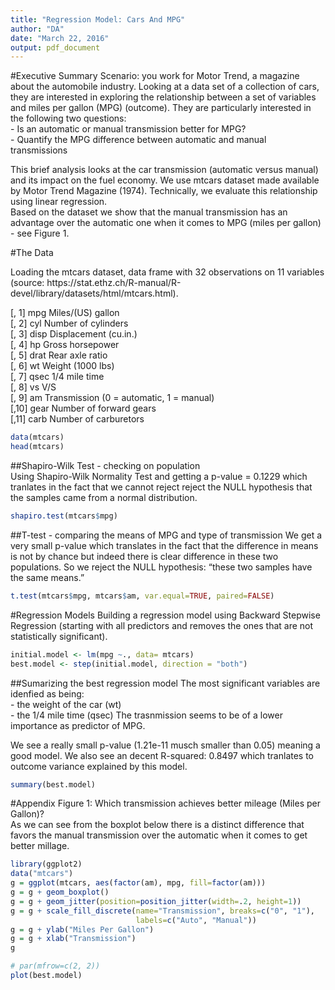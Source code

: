 ```yaml
---
title: "Regression Model: Cars And MPG"
author: "DA"
date: "March 22, 2016"
output: pdf_document
---
```

#Executive Summary
Scenario: you work for Motor Trend, a magazine about the automobile industry. Looking at a data set of a collection of cars, they are interested in exploring the relationship between a set of variables and miles per gallon (MPG) (outcome). They are particularly interested in the following two questions:  
- Is an automatic or manual transmission better for MPG?  
- Quantify the MPG difference between automatic and manual transmissions  

This brief analysis looks at the car transmission (automatic versus manual) and its impact on the fuel economy. We use mtcars dataset made available by Motor Trend Magazine (1974). Technically, we evaluate this relationship using linear regression.  
Based on the dataset we show that the manual transmission has an advantage over the automatic one when it comes to MPG (miles per gallon) - see Figure 1.

#The Data

Loading the mtcars dataset, data frame with 32 observations on 11 variables (source: https://stat.ethz.ch/R-manual/R-devel/library/datasets/html/mtcars.html).  

[, 1]	mpg	Miles/(US) gallon  
[, 2]	cyl	Number of cylinders  
[, 3]	disp	Displacement (cu.in.)  
[, 4]	hp	Gross horsepower  
[, 5]	drat	Rear axle ratio  
[, 6]	wt	Weight (1000 lbs)  
[, 7]	qsec	1/4 mile time  
[, 8]	vs	V/S  
[, 9]	am	Transmission (0 = automatic, 1 = manual)  
[,10]	gear	Number of forward gears  
[,11]	carb	Number of carburetors  


```r
data(mtcars)
head(mtcars)
```

##Shapiro-Wilk Test - checking on population   
Using Shapiro-Wilk Normality Test and getting a p-value = 0.1229 which tranlates in the fact that we cannot reject  reject the NULL hypothesis that the samples came from a normal distribution.  

```r
shapiro.test(mtcars$mpg)
```

##T-test - comparing the means of MPG and type of transmission
We get a very small p-value which translates in the fact that the difference in means is not by chance but indeed there is clear difference in these two populations. So we reject the NULL hypothesis: "these two samples have the same means."  
```r
t.test(mtcars$mpg, mtcars$am, var.equal=TRUE, paired=FALSE)
```

#Regression  Models
Building a regression model using Backward Stepwise Regression (starting with all predictors and removes the ones that are not statistically significant).

```r
initial.model <- lm(mpg ~., data= mtcars)
best.model <- step(initial.model, direction = "both")
```

##Sumarizing the best regression model
The most significant variables are idenfied as being:   
- the weight of the car (wt)   
- the 1/4 mile time (qsec)
The trasnmission seems to be of a lower importance as predictor of MPG.

We see a really small p-value (1.21e-11 musch smaller than 0.05) meaning a good model.
We also see an decent R-squared: 0.8497 which tranlates to outcome variance explained by this model.
```r
summary(best.model)
```



#Appendix
Figure 1: Which transmission achieves better mileage (Miles per Gallon)?  
As we can see from the boxplot below there is a distinct difference that favors the manual transmission over the automatic when it comes to get better millage.

```r
library(ggplot2)
data("mtcars")
g = ggplot(mtcars, aes(factor(am), mpg, fill=factor(am)))
g = g + geom_boxplot()
g = g + geom_jitter(position=position_jitter(width=.2, height=1))
g = g + scale_fill_discrete(name="Transmission", breaks=c("0", "1"),
                            labels=c("Auto", "Manual"))
g = g + ylab("Miles Per Gallon")
g = g + xlab("Transmission")
g
```


```r
# par(mfrow=c(2, 2))
plot(best.model)

```

